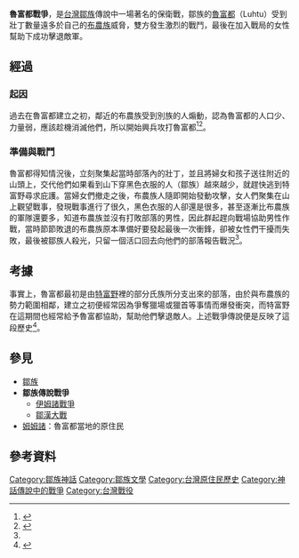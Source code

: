 {{noteTA
| 1 = zh-tw:雅伊布谷;zh-cn:雅伊布谷;zh-hk:雅伊布谷;
}}
{{Infobox Military Conflict
|conflict=魯富都戰爭
|partof=[[鄒族|鄒族]]的戰役
|date=不明
|place=魯富都，位於[[南投縣|南投縣]][[信義鄉_(台灣)|信義鄉]]，今日久美部落位置
|result=魯富都勝利
|combatant1 = 魯富都（[[鄒族|鄒族]]）
|combatant2 = 斯布昆（[[布農族|布農族]]）
|units1 = 
|units2 = 
|commander1 =不明
|commander2 = 不明
|strength1  = 男性30人、女性不明
|strength2  = 55人
|casualties1 = 不明
|casualties2 = 54人死亡
}}
'''魯富都戰爭'''，是[[台灣|台灣]][[鄒族|鄒族]]傳說中一場著名的保衛戰，鄒族的[[魯富都|魯富都]]（Luhtu）受到壯丁數量遠多於自己的[[布農族|布農族]]威脅，雙方發生激烈的戰鬥，最後在加入戰局的女性幫助下成功擊退敵軍。

== 經過 ==
=== 起因 ===
過去在魯富都建立之初，鄰近的布農族受到別族的人煽動，認為魯富都的人口少、力量弱，應該趁機消滅他們，所以開始興兵攻打魯富都<ref name="臺灣鄒族的風土神話">{{Cite book|url=https://www.worldcat.org/title/tai-wan-zou-zu-de-feng-tu-shen-hua/oclc/813895230|publisher=臺原出版 : 吳氏總經銷|date=1993|location=臺北市|isbn=978-957-9261-37-1|oclc=813895230|language=zh|last=巴蘇亞博伊哲努|title=台灣鄒族的風土神話}}</ref><ref name="鄒族神話與傳說">{{cite web|title=鄒族神話與傳說|url=https://www.books.com.tw/products/0010227292|accessdate=2003-07-15|author=達西烏拉彎‧畢馬|publisher=晨星|archiveurl=https://web.archive.org/web/20190806061150/https://www.books.com.tw/products/0010227292|archivedate=2019-08-06|dead-url=no|isbn=9574554570}}</ref>。

=== 準備與戰鬥 ===
魯富都得知情況後，立刻聚集起當時部落內的壯丁，並且將婦女和孩子送往附近的山頭上，交代他們如果看到山下穿黑色衣服的人（鄒族）越來越少，就趕快逃到特富野尋求庇護。當婦女們撤走之後，布農族人隨即開始發動攻擊，女人們聚集在山上觀望戰事，發現戰事進行了很久，黑色衣服的人卻還是很多，甚至逐漸比布農族的軍隊還要多，知道布農族並沒有打敗部落的男性，因此群起趕向戰場協助男性作戰，當時節節敗退的布農族原本準備好要發起最後一次衝鋒，卻被女性們干擾而失敗，最後被鄒族人殺光，只留一個活口回去向他們的部落報告戰況<ref name="臺灣鄒族的風土神話" />。

== 考據 ==
事實上，魯富都最初是由[[特富野|特富野]]裡的部分氏族所分支出來的部落，由於與布農族的勢力範圍相鄰，建立之初便經常因為爭奪獵場或獵首等事情而爆發衝突，而特富野在這期間也經常給予魯富都協助，幫助他們擊退敵人。上述戰爭傳說便是反映了這段歷史<ref name="嘉義縣志沿革志">{{cite web|title=嘉義縣志沿革志|url=https://tm.ncl.edu.tw/article?u=006_103_000020|accessdate=2009|author=雷家驥|work=[[嘉義縣|嘉義縣]]志|publisher=[[嘉義縣政府|嘉義縣政府]]}}</ref>。

== 參見 ==
*[[鄒族|鄒族]]
*'''鄒族傳說戰爭'''
**[[伊姆諸戰爭|伊姆諸戰爭]]
**[[鄒漢大戰|鄒漢大戰]]
*[[姆姆諸|姆姆諸]]：魯富都當地的原住民

== 參考資料 ==
{{reflist}}
[[Category:鄒族神話|Category:鄒族神話]]
[[Category:鄒族文學|Category:鄒族文學]]
[[Category:台灣原住民歷史|Category:台灣原住民歷史]]
[[Category:神話傳說中的戰爭|Category:神話傳說中的戰爭]]
[[Category:台灣戰役|Category:台灣戰役]]
